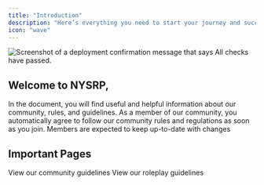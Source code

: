 ```yaml
---
title: "Introduction"
description: "Here’s everything you need to start your journey and succeed"
icon: "wave"
---
```


<Frame>
  <img
    src="https://png.pngtree.com/thumb_back/fh260/background/20210115/pngtree-bright-and-simple-light-blue-banner-background-image_519888.jpg"
    alt="Screenshot of a deployment confirmation message that says All checks have passed."
    style={{ borderRadius:"0.5rem" }}
    title=""
  />
</Frame>

## Welcome to NYSRP,

In the document, you will find useful and helpful information about our community, rules, and guidelines. As a member of our community, you automatically agree to follow our community rules and regulations as soon as you join. Members are expected to keep up-to-date with changes

## Important Pages

<Columns cols={2}>
  <Card title="Server Rules" icon="ruler" href="/essentials/serverrules">
    View our community guidelines
  </Card>
  <Card title="Roleplay Rules" icon="gamepad-modern" href="/essentials/roleplayrules">
    View our roleplay guidelines
  </Card>
</Columns>